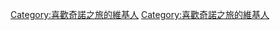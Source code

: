 {{Userbox
  |border-c = #006600
  |border-s = 1
  |id-c     = #ffffff
  |id-s     = 
  |id-fc    = #006600
  |info-c   = #edffcc
  |info-s   = 10
  |info-fc  = #000000
  |id       = {{lang|ja|キノ<br>の旅}}
  |info     = 這個用戶是'''[[奇諾之旅|持有說服者的旅人]]'''。
}}
<includeonly>[[Category:喜歡奇諾之旅的維基人]]</includeonly><noinclude>
[[Category:喜歡奇諾之旅的維基人]]
</noinclude>